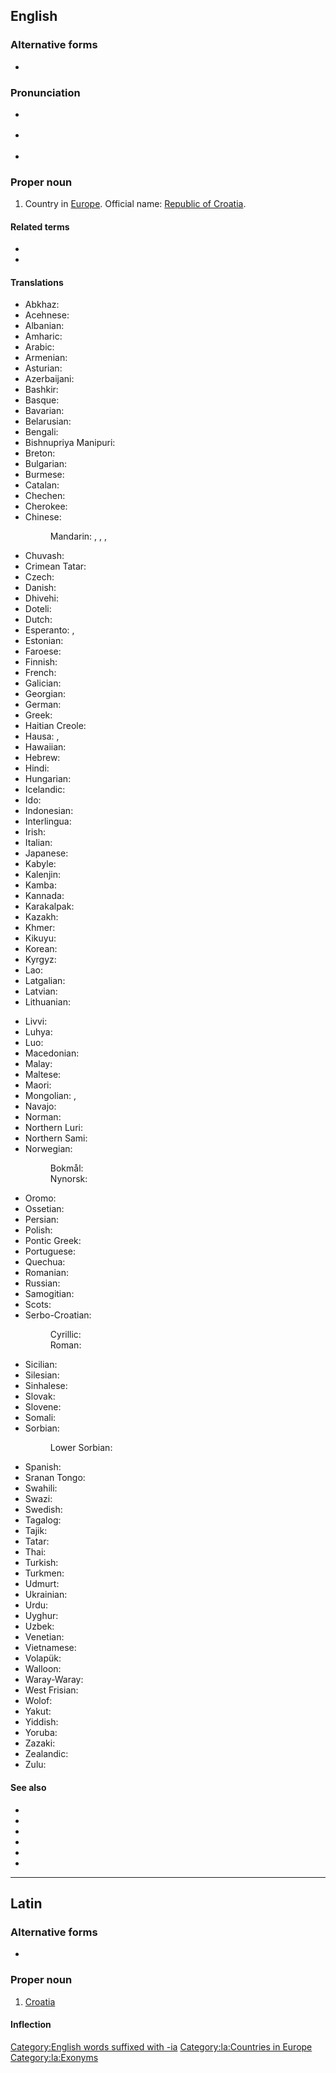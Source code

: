 {{also|Croația|Crô-a-ti-a}}
==English==
{{wikipedia}}

===Alternative forms===
* {{alter|en|Croätia}}

===Pronunciation===
* {{a|UK}} {{IPA|/ˌkɹəʊˈeɪ.ʃə/|lang=en}}
* {{a|US}} {{IPA|/ˌkɹoʊˈeɪ.ʃə/|lang=en}}
* {{audio|en-us-Croatia.ogg|Audio (US)|lang=en}}

===Proper noun===
{{en-proper noun}}

# {{senseid|en|Q224}}Country in [[Europe]]. Official name: [[Republic of Croatia]].

====Related terms====
* {{l|en|Croat}}
* {{l|en|Croatian}}

====Translations====
{{trans-top|id=Q224|country in Europe}}
* Abkhaz: {{t|ab|Хорватиа}}
* Acehnese: {{t|ace|Kroasia}}
* Albanian: {{t+|sq|Kroacia}}
* Amharic: {{t|am|ክሮኤሽያ}}
* Arabic: {{t|ar|كُرُوَاتِيَا|f}}
* Armenian: {{t|hy|Խորվաթիա}}
* Asturian: {{t+|ast|Croacia|f}}
* Azerbaijani: {{t+|az|Xorvatiya}}
* Bashkir: {{t|ba|Хорватия}}
* Basque: {{t+|eu|Kroazia}}
* Bavarian: {{t|bar|Kroazien}}
* Belarusian: {{t|be|Харва́тыя|f}}
* Bengali: {{t|bn|ক্রোয়েশিয়া}}
* Bishnupriya Manipuri: {{t|bpy|ক্রোয়েশিয়া}}
* Breton: {{t|br|Kroatia}}
* Bulgarian: {{t+|bg|Хърватска|f}}
* Burmese: {{t|my|ခရိုအေးရှား}}
* Catalan: {{t+|ca|Croàcia}}
* Chechen: {{t|ce|Хорвати}}
* Cherokee: {{t|chr|ᎧᎶᎡᏏᎠ}}
* Chinese:
*: Mandarin: {{t+|cmn|克羅地亞}}, {{t+|cmn|克罗地亚|tr=Kèluódìyà}}, {{t+|cmn|克羅埃西亞}}, {{t+|cmn|克罗埃西亚|tr=Kèluóāixīyà}}
* Chuvash: {{t|cv|Хорвати}}
* Crimean Tatar: {{t|crh|Hırvatistan}}
* Czech: {{t+|cs|Chorvatsko|n}}
* Danish: {{t+|da|Kroatien}}
* Dhivehi: {{t|dv|ކުރޮއޭޝިއާ}}
* Doteli: {{t|dty|क्रोएसिया}}
* Dutch: {{t+|nl|Kroatië|n}}
* Esperanto: {{t|eo|Kroatio}}, {{t|eo|Kroatujo}}
* Estonian: {{t+|et|Horvaatia}}
* Faroese: {{t|fo|Kroatia|f|n}}
* Finnish: {{t+|fi|Kroatia}}
* French: {{t+|fr|Croatie|f}}
* Galician: {{t+|gl|Croacia|f}}
* Georgian: {{t|ka|ხორვატია}}
* German: {{t+|de|Kroatien|n}}
* Greek: {{t+|el|Κροατία|f}}
* Haitian Creole: {{t|ht|Kwoasi}}
* Hausa: {{t|ha|Croatia}}, {{t|ha|Kroatiya}}
* Hawaiian: {{t|haw|Koloatia}}
* Hebrew: {{t+|he|קְרוֹאַטְיָה|f|tr=kroatya}}
* Hindi: {{t+|hi|क्रोएशिया}}
* Hungarian: {{t+|hu|Horvátország}}
* Icelandic: {{t+|is|Króatía|f}}
* Ido: {{t+|io|Kroatia}}
* Indonesian: {{t+|id|Kroasia}}
* Interlingua: {{t|ia|Croatia}}
* Irish: {{t|ga|Cróit|f|alt=An Chróit}}
* Italian: {{t+|it|Croazia}}
* Japanese: {{t+|ja|クロアチア|tr=Kuroachia}}
* Kabyle: {{t|kab|Kruwatya}}
* Kalenjin: {{t|kln|Korasia}}
* Kamba: {{t|kam|Korasia}}
* Kannada: {{t|kn|ಕ್ರೊಯೆಶಿಯ}}
* Karakalpak: {{t|kaa|Xorvatiya}}
* Kazakh: {{t|kk|Хыруатстан}}
* Khmer: {{t+|km|ក្រូអាស៊ី}}
* Kikuyu: {{t|ki|Korasia}}
* Korean: {{t|ko|^크로아티아}}
* Kyrgyz: {{t|ky|Хорватия}}
* Lao: {{t+|lo|ໂຄຣເອເຊຍ|tr=khrō 'ē sīa}}<!--manual translit required-->
* Latgalian: {{t|ltg|Horvateja}}
* Latvian: {{t|lv|Horvātija|f}}
* Lithuanian: {{t+|lt|Kroatija|f}}
{{trans-mid}}
* Livvi: {{t|olo|Horvatii}}
* Luhya: {{t|luy|Korasia}}
* Luo: {{t|luo|Korasia}}
* Macedonian: {{t+|mk|Хрватска|f}}
* Malay: {{t|ms|Croatia}}
* Maltese: {{t|mt|Kroazja|f|alt=il-Kroazja}}
* Maori: {{t|mi|Koroātia }}
* Mongolian: {{t|mn|Хорват}}, {{t|mn|Хорвати}}
* Navajo: {{t|nv|Kwóóʼad bikéyah|sc=Latn}}
* Norman: {{t|nrf|Croatie|f}}
* Northern Luri: {{t|lrc|کوروڤاسی}}
* Northern Sami: {{t|se|Kroatia}}
* Norwegian:
*: Bokmål: {{t+|nb|Kroatia}}
*: Nynorsk: {{t+|nn|Kroatia}}
* Oromo: {{t|om|Kirooshiyaa}}
* Ossetian: {{t|os|Хорвати}}
* Persian: {{t+|fa|کرواسی|tr=koroâsi}}
* Polish: {{t+|pl|Chorwacja}}
* Pontic Greek: {{t|pnt|Κροατία}}
* Portuguese: {{t+|pt|Croácia|f}}
* Quechua: {{t|qu|Hurwatsuyu}}
* Romanian: {{t+|ro|Croația|f}}
* Russian: {{t+|ru|Хорва́тия|f}}
* Samogitian: {{t|sgs|Kruoatėjė}}
* Scots: {{t|sco|Croatie}}
* Serbo-Croatian:
*: Cyrillic: {{t|sh|Хр̀ва̄тска|f}}
*: Roman: {{t+|sh|Hr̀vātskā|f}}
* Sicilian: {{t|scn|Croazzia|f}}
* Silesian: {{t|szl|Chorwacyjo|f}}
* Sinhalese: {{t|si|ක්‍රොඒෂියාව}}
* Slovak: {{t+|sk|Chorvátsko|n}}
* Slovene: {{t+|sl|Hrváška|f}}
* Somali: {{t|so|Kuruweshiya}}
* Sorbian:
*: Lower Sorbian: {{t|dsb|Chorwatska|m}}
* Spanish: {{t+|es|Croacia|f}}
* Sranan Tongo: {{t|srn|Krvatkondre|m}}
* Swahili: {{t+|sw|Korasia}}
* Swazi: {{t|ss|IKhuroshiya}}
* Swedish: {{t+|sv|Kroatien}}
* Tagalog: {{t|tl|Croatia}}
* Tajik: {{t|tg|Хорватия}}
* Tatar: {{t|tt|Хорватия}}
* Thai: {{t+|th|โครเอเชีย}}
* Turkish: {{t+|tr|Hırvatistan}}
* Turkmen: {{t|tk|Horwatiýa}}
* Udmurt: {{t|udm|Хорватия}}
* Ukrainian: {{t+|uk|Хорва́тія|f}}
* Urdu: {{t|ur|کرویشیا|tr=kroēśiyā}}
* Uyghur: {{t|ug|كرودىيە}}
* Uzbek: {{t+|uz|Xorvatiya}}
* Venetian: {{t|vec|Croàsia}}
* Vietnamese: {{t|vi|Crô-a-ti-a}}
* Volapük: {{t+|vo|Kroasän}}
* Walloon: {{t+|wa|Crowaceye}}
* Waray-Waray: {{t|war|Kroasya}}
* West Frisian: {{t|fy|Kroaasje}}
* Wolof: {{t|wo|Korwaasi}}
* Yakut: {{t|sah|Хорватия}}
* Yiddish: {{t|yi|קראָאַטיע}}
* Yoruba: {{t|yo|Kòróátíà}}
* Zazaki: {{t|zza|Xırvatıstan}} {{qualifier|Southern Zazaki}}
* Zealandic: {{t|zea|Kroaotië}}
* Zulu: {{t|zu|IKrowati}}
{{trans-bottom}}

====See also====
* {{l|en|Appendix:Place names in Croatia}}
* {{list:countries of Europe/en}}{{topics|en|Countries in Europe}}
* {{l|en|Dalmatia}}
* {{l|en|Istria}}
* {{l|en|Ragusa}}
* {{l|en|Slavonia}}

{{topics|en|Croatia|Exonyms}}

[[Category:English words suffixed with -ia]]

----

==Latin==
{{wikipedia|lang=la}}

===Alternative forms===
* {{alter|la|Chroātia}}

===Proper noun===
{{la-proper noun|Croātia|Croātiae|f|first}}

# {{lb|la|medieval|New Latin}} [[#English|Croatia]]

====Inflection====
{{la-decl-1st|num=sg|Croāti}}

[[Category:la:Countries in Europe]]
[[Category:la:Exonyms]]